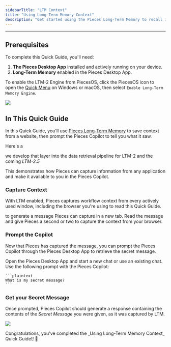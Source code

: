 ```yaml
---
sidebarTitle: "LTM Context"
title: "Using Long-Term Memory Context"
description: "Get started using the Pieces Long-Term Memory to recall information from a webpage."
---
```


---

## Prerequisites

To complete this Quick Guide, you'll need:

1. **The Pieces Desktop App** installed and actively running on your device.
2. **Long-Term Memory** enabled in the Pieces Desktop App.

To enable the LTM-2 Engine from PiecesOS, click the PiecesOS icon to open the [Quick Menu](https://docs.pieces.app/products/core-dependencies/pieces-os/quick-menu#ltm-2-engine) on Windows or macOS, then select `Enable Long-Term Memory Engine`.

![](https://storage.googleapis.com/hashnode_product_documentation_assets/core_dependencies_assets/pieces_os_main/quick_menu/macos_enable_ltm.gif)

## In This Quick Guide

In this Quick Guide, you'll use [Pieces Long-Term Memory](https://docs.pieces.app/products/core-dependencies/pieces-os#ltm-2) to save context from a website, then prompt the Pieces Copilot to tell you what it saw.

<Card title="Want a Sneak Peak?" img="/public/icons/pieces_filled.svg">
  Here's a

  we develop that layer into the data retrieval pipeline for LTM-2 and the coming _LTM-2.5_
</Card>

This demonstrates how Pieces can capture information from any application and make it available to you in the Pieces Copilot.

### Capture Context

With LTM enabled, Pieces captures workflow context from every actively used window, including the browser you're using to read this Quick Guide.

<Steps>
  <Step title="Generate a Secret Message">
    to generate a message Pieces can capture in a new tab.
  </Step>
  <Step title="Let Pieces Capture Your Context">
    Read the message and give Pieces a second or two to capture the context from your browser.
  </Step>
</Steps>

### Prompt the Copilot

Now that Pieces has captured the message, you can prompt the Pieces Copilot through the Pieces Desktop App to retrieve the secret message.

<Steps>
  <Step title="Open the Pieces Desktop App">
    Open the Pieces Desktop App and start a new chat or use an existing chat.
  </Step>
  <Step title="Prompt the Pieces Copilot">
    Use the following prompt with the Pieces Copilot:

    ```plaintext
    What is my secret message?
    ```
  </Step>
</Steps>

### Get your Secret Message

Once prompted, Pieces Copilot should generate a response containing the contents of the _Secret Message_ you were given, as it was captured by LTM.

![](https://storage.googleapis.com/hashnode_product_documentation_assets/quick_guides/using_long_term_memory_context/secret_message.png)

<Tip>
  Congratulations, you've completed the _Using Long-Term Memory Context_ Quick Guide\! 🎉
</Tip>